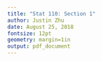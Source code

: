 ```yaml
---
title: "Stat 110: Section 1"
author: Justin Zhu
date: August 25, 2018
fontsize: 12pt
geometry: margin=1in
output: pdf_document
---
```

\documentclass[11pt]{article}
\usepackage{stat110}

\titlespacing\section{0pt}{12pt plus 4pt minus 2pt}{0pt plus 2pt minus 2pt}
\titlespacing\subsection{0pt}{12pt plus 4pt minus 2pt}{0pt plus 2pt minus 2pt}
\titlespacing\subsubsection{0pt}{12pt plus 4pt minus 2pt}{0pt plus 2pt minus 2pt}

\title{Probability and Counting}
\sectionnum{1}

\author{\justin}

%\SOLUTION

\section{The language of probability}

Like the English language, the language of probability has its own nouns, verbs, and adjectives.  Confusing these parts of speech will result in "category errors."

***Random variable***:  **A random variable is a variable that takes on a random value when given the sample space.

***Sample space***: A sample space contains all the possible outcomes that could happen.

***Event***: An event is a certain outcome occuring before the outcome has occurred.

***Probability***: **Probability will always be a value between 0 and 1 that expresses how likely an event will occur out of all possible events in the sample space.**



We can simplify a lot of the basics of probability into different sets.


This is an [R Markdown](http://rmarkdown.rstudio.com) Notebook. When you execute code within the notebook, the results appear beneath the code. 

Try executing this chunk by clicking the *Run* button within the chunk or by placing your cursor inside it and pressing *Cmd+Shift+Enter*. 

```r
plot(cars)
```


Add a new chunk by clicking the *Insert Chunk* button on the toolbar or by pressing *Cmd+Option+I*.

When you save the notebook, an HTML file containing the code and output will be saved alongside it (click the *Preview* button or press *Cmd+Shift+K* to preview the HTML file).
